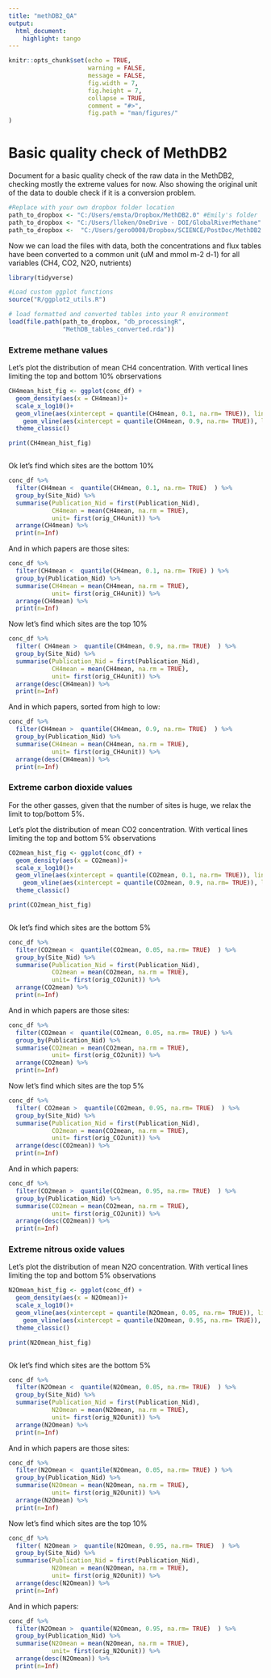 ```yaml
---
title: "methDB2_QA"
output: 
  html_document: 
    highlight: tango
---
```


```r
knitr::opts_chunk$set(echo = TRUE,
                      warning = FALSE,
                      message = FALSE,
                      fig.width = 7,
                      fig.height = 7,
                      collapse = TRUE,
                      comment = "#>",
                      fig.path = "man/figures/"
)

```


# Basic quality check of MethDB2
Document for a basic quality check of the raw data in the MethDB2, checking mostly the extreme values for now. Also showing the original unit of the data to double check if it is a conversion problem.



```r
#Replace with your own dropbox folder location
path_to_dropbox <- "C:/Users/emsta/Dropbox/MethDB2.0" #Emily's folder
path_to_dropbox <- "C:/Users/lloken/OneDrive - DOI/GlobalRiverMethane" #Luke's USGS computer
path_to_dropbox <-  "C:/Users/gero0008/Dropbox/SCIENCE/PostDoc/MethDB2.0" #gerards pc

```
Now we can load the files with data, both the concentrations and flux tables have been converted to a common unit (uM and mmol m-2 d-1) for all variables (CH4, CO2, N2O, nutrients)

```r

library(tidyverse)

#Load custom ggplot functions
source("R/ggplot2_utils.R")

# load formatted and converted tables into your R environment
load(file.path(path_to_dropbox, "db_processingR", 
               "MethDB_tables_converted.rda"))


```

### Extreme methane values

Let's plot the distribution of mean CH4 concentration. With vertical lines limiting the top and bottom 10% obrservations

```r



CH4mean_hist_fig <- ggplot(conc_df) +
  geom_density(aes(x = CH4mean))+
  scale_x_log10()+
  geom_vline(aes(xintercept = quantile(CH4mean, 0.1, na.rm= TRUE)), linetype=2)+
    geom_vline(aes(xintercept = quantile(CH4mean, 0.9, na.rm= TRUE)), linetype=2)+
  theme_classic()

print(CH4mean_hist_fig)



```

Ok let's find which sites are the bottom 10%
 
```r

conc_df %>% 
  filter(CH4mean <  quantile(CH4mean, 0.1, na.rm= TRUE)  ) %>% 
  group_by(Site_Nid) %>% 
  summarise(Publication_Nid = first(Publication_Nid),
            CH4mean = mean(CH4mean, na.rm = TRUE),
            unit= first(orig_CH4unit)) %>% 
  arrange(CH4mean) %>% 
  print(n=Inf)


```

And in which papers are those sites:
 
```r

conc_df %>% 
  filter(CH4mean <  quantile(CH4mean, 0.1, na.rm= TRUE) ) %>% 
  group_by(Publication_Nid) %>% 
  summarise(CH4mean = mean(CH4mean, na.rm = TRUE),
            unit= first(orig_CH4unit)) %>% 
  arrange(CH4mean) %>% 
  print(n=Inf)


```

Now let's find which sites are the top 10%
 
```r

conc_df %>% 
  filter( CH4mean >  quantile(CH4mean, 0.9, na.rm= TRUE)  ) %>% 
  group_by(Site_Nid) %>% 
  summarise(Publication_Nid = first(Publication_Nid),
            CH4mean = mean(CH4mean, na.rm = TRUE),
            unit= first(orig_CH4unit)) %>% 
  arrange(desc(CH4mean)) %>% 
  print(n=Inf)


```

And in which papers, sorted from high to low:
 
```r

conc_df %>% 
  filter(CH4mean >  quantile(CH4mean, 0.9, na.rm= TRUE)  ) %>% 
  group_by(Publication_Nid) %>% 
  summarise(CH4mean = mean(CH4mean, na.rm = TRUE),
            unit= first(orig_CH4unit)) %>% 
  arrange(desc(CH4mean)) %>% 
  print(n=Inf)


```

### Extreme carbon dioxide values
For the other gasses, given that the number of sites is huge, we relax the limit to top/bottom 5%.

Let's plot the distribution of mean CO2 concentration. With vertical lines limiting the top and bottom 5% observations

```r



CO2mean_hist_fig <- ggplot(conc_df) +
  geom_density(aes(x = CO2mean))+
  scale_x_log10()+
  geom_vline(aes(xintercept = quantile(CO2mean, 0.1, na.rm= TRUE)), linetype=2)+
    geom_vline(aes(xintercept = quantile(CO2mean, 0.9, na.rm= TRUE)), linetype=2)+
  theme_classic()

print(CO2mean_hist_fig)



```

Ok let's find which sites are the bottom 5%
 
```r

conc_df %>% 
  filter(CO2mean <  quantile(CO2mean, 0.05, na.rm= TRUE)  ) %>% 
  group_by(Site_Nid) %>% 
  summarise(Publication_Nid = first(Publication_Nid),
            CO2mean = mean(CO2mean, na.rm = TRUE),
            unit= first(orig_CO2unit)) %>% 
  arrange(CO2mean) %>% 
  print(n=Inf)


```

And in which papers are those sites:
 
```r

conc_df %>% 
  filter(CO2mean <  quantile(CO2mean, 0.05, na.rm= TRUE) ) %>% 
  group_by(Publication_Nid) %>% 
  summarise(CO2mean = mean(CO2mean, na.rm = TRUE),
            unit= first(orig_CO2unit)) %>% 
  arrange(CO2mean) %>% 
  print(n=Inf)


```

Now let's find which sites are the top 5%
 
```r

conc_df %>% 
  filter( CO2mean >  quantile(CO2mean, 0.95, na.rm= TRUE)  ) %>% 
  group_by(Site_Nid) %>% 
  summarise(Publication_Nid = first(Publication_Nid),
            CO2mean = mean(CO2mean, na.rm = TRUE),
            unit= first(orig_CO2unit)) %>% 
  arrange(desc(CO2mean)) %>% 
  print(n=Inf)


```

And in which papers:
 
```r

conc_df %>% 
  filter(CO2mean >  quantile(CO2mean, 0.95, na.rm= TRUE)  ) %>% 
  group_by(Publication_Nid) %>% 
  summarise(CO2mean = mean(CO2mean, na.rm = TRUE),
            unit= first(orig_CO2unit)) %>% 
  arrange(desc(CO2mean)) %>% 
  print(n=Inf)


```

### Extreme nitrous oxide values

Let's plot the distribution of mean N2O concentration. With vertical lines limiting the top and bottom 5% observations

```r
N2Omean_hist_fig <- ggplot(conc_df) +
  geom_density(aes(x = N2Omean))+
  scale_x_log10()+
  geom_vline(aes(xintercept = quantile(N2Omean, 0.05, na.rm= TRUE)), linetype=2)+
    geom_vline(aes(xintercept = quantile(N2Omean, 0.95, na.rm= TRUE)), linetype=2)+
  theme_classic()

print(N2Omean_hist_fig)



```

Ok let's find which sites are the bottom 5%
 
```r

conc_df %>% 
  filter(N2Omean <  quantile(N2Omean, 0.05, na.rm= TRUE)  ) %>% 
  group_by(Site_Nid) %>% 
  summarise(Publication_Nid = first(Publication_Nid),
            N2Omean = mean(N2Omean, na.rm = TRUE),
            unit= first(orig_N2Ounit)) %>% 
  arrange(N2Omean) %>% 
  print(n=Inf)


```

And in which papers are those sites:
 
```r

conc_df %>% 
  filter(N2Omean <  quantile(N2Omean, 0.05, na.rm= TRUE) ) %>% 
  group_by(Publication_Nid) %>% 
  summarise(N2Omean = mean(N2Omean, na.rm = TRUE),
            unit= first(orig_N2Ounit)) %>% 
  arrange(N2Omean) %>% 
  print(n=Inf)


```

Now let's find which sites are the top 10%
 
```r

conc_df %>% 
  filter( N2Omean >  quantile(N2Omean, 0.95, na.rm= TRUE)  ) %>% 
  group_by(Site_Nid) %>% 
  summarise(Publication_Nid = first(Publication_Nid),
            N2Omean = mean(N2Omean, na.rm = TRUE),
            unit= first(orig_N2Ounit)) %>% 
  arrange(desc(N2Omean)) %>% 
  print(n=Inf)


```

And in which papers:
 
```r

conc_df %>% 
  filter(N2Omean >  quantile(N2Omean, 0.95, na.rm= TRUE)  ) %>% 
  group_by(Publication_Nid) %>% 
  summarise(N2Omean = mean(N2Omean, na.rm = TRUE),
            unit= first(orig_N2Ounit)) %>% 
  arrange(desc(N2Omean)) %>% 
  print(n=Inf)


```



